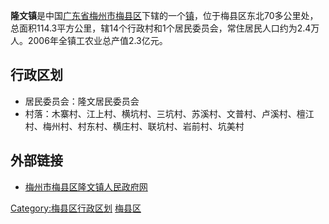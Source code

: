 '''隆文镇'''是中国[[广东省|广东省]][[梅州市|梅州市]][[梅县区|梅县区]]下辖的一个[[镇|镇]]，位于梅县区东北70多公里处，总面积114.3平方公里，辖14个行政村和1个居民委员会，常住居民人口约为2.4万人。2006年全镇工农业总产值2.3亿元。
==行政区划==
*居民委员会：隆文居民委员会
*村落：木寨村、江上村、横坑村、三坑村、苏溪村、文普村、卢溪村、檀江村、梅州村、村东村、横庄村、联坑村、岩前村、坑美村
==外部链接==
*[https://web.archive.org/web/20071114112916/http://mxlwz.gdmx.gov.cn/SWEB/mxlwz/sweb_index.aspx 梅州市梅县区隆文镇人民政府网]

{{GD-stub}}
{{梅县区行政区划}}

[[Category:梅县区行政区划|Category:梅县区行政区划]]
[[Category:梅州建制镇|梅县区]]